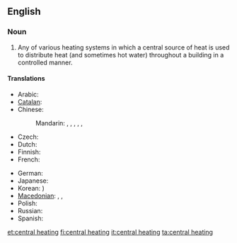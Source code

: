 ==English==

===Noun===
{{wikipedia}}
{{en-noun|sg=[[central]] [[heating]]|-}}

# Any of various heating systems in which a central source of heat is used to distribute heat (and sometimes hot water) throughout a building in a controlled manner.

====Translations====
{{trans-top|heating system}}
* Arabic: {{t|ar|تدفئة مركزية|f|tr=tadhfi'a markazíyya}}
* [[Catalan]]: {{t|ca|calefacció central|f}}
* Chinese:
*: Mandarin: {{t|cmn|集中供熱|sc=Hani}}, {{t|cmn|集中供热|tr=jízhōng gōngrè|sc=Hani}}, {{t|cmn|中央暖氣系統|sc=Hani}}, {{t|cmn|中央暖气系统|tr=zhōngyāng nuǎnqì xìtǒng|sc=Hani}}, {{qualifier|abbreviation}} {{t-|cmn|暖氣|sc=Hani}}, {{t-|cmn|暖气|tr=nuǎnqì|sc=Hani}}
* Czech: {{t-|cs|ústřední topení|n}}
* Dutch: {{t|nl|centrale verwarming|f}}
* Finnish: {{t-|fi|keskuslämmitys}}
* French: {{t|fr|chauffage central|m}}
{{trans-mid}}
* German: {{t-|de|Zentralheizung|f}}
* Japanese: {{t|ja|セントラルヒーティング|tr=sentoraruhītingu}}
* Korean: {{t|ko|중앙 난방|tr=jung-ang nanbang|sc=Hang}} {{t|ko|中央煖房|sc=Hani}})
* [[Macedonian]]: {{t|mk|парно|n|tr=párno}},  {{t|mk|парно греење|n|tr=párno gréenje}},  {{t|mk|централно греење|n|tr=céntralno gréenje}}
* Polish: {{t-|pl|centralne ogrzewanie|n}}
* Russian: {{t|ru|центральное отопление|n|tr=centrál'noe otoplénije}}
* Spanish: {{t|es|calefacción central|f}}
{{trans-bottom}}

[[et:central heating]]
[[fi:central heating]]
[[it:central heating]]
[[ta:central heating]]